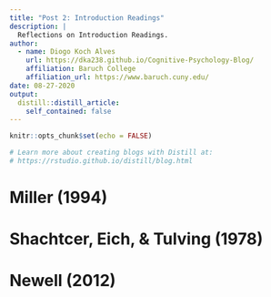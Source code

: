 ```yaml
---
title: "Post 2: Introduction Readings"
description: |
  Reflections on Introduction Readings.
author:
  - name: Diogo Koch Alves
    url: https://dka238.github.io/Cognitive-Psychology-Blog/
    affiliation: Baruch College
    affiliation_url: https://www.baruch.cuny.edu/
date: 08-27-2020
output:
  distill::distill_article:
    self_contained: false
---
```


```r
knitr::opts_chunk$set(echo = FALSE)

# Learn more about creating blogs with Distill at:
# https://rstudio.github.io/distill/blog.html

```

# Miller (1994)




# Shachtcer, Eich, & Tulving (1978)




# Newell (2012)